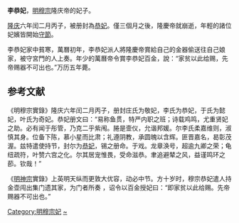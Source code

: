 {{東亞女性歷史人物
|名稱 =恭妃李氏
|身份 =明朝妃嬪
|位號=妃
|徽號=恭
|諡號=昭榮
|墳墓=北京金山
|夫=明穆宗
}}
'''李恭妃'''，[[明穆宗|明穆宗]]隆庆帝的妃子。

[[隆庆|隆庆]]六年闰二月丙子，被册封為[[恭妃|恭妃]]。僅三個月之後，隆慶帝就崩逝，年輕的諸位妃嬪皆開始[[守節|守節]]。

李恭妃家中貧寒，萬曆初年，李恭妃派人將隆慶帝賞給自己的金器偷送往自己娘家，被守宮門的人上奏。年少的萬曆帝令賞李恭妃百金，說：“家贫以此给赐，先帝赐器不可出也。”万历五年薨。

==参考文献==
《明穆宗實錄》隆庆六年闰二月丙子，册封庄氏为敬妃，李氏为恭妃，于氏为懿妃，叶氏为奇妃。恭妃册文曰：“易称鱼贯，特严内职之班；诗载鸡鸣，尤重贤妃之助。必有闻于彤管，乃克二乎紫闱。腃是壸仪，允谐邦媛。尔李氏柔嘉维则，淑慎其身。位备下陈，慕小星而比肃；礼遵阴教，承圆魄以含辉。匪晋嘉名，曷彰茂渥。兹特遣使持节，封尔为[[恭妃|恭妃]]，锡之册命。于戏。龙章涣号，超逾九卿之荣；龟纽疏符，叶赞六宫之化。尔其居宠惟畏，受命滋恭。聿追避辇之风，益谨鸣环之莭。钦哉！”

《[[明神宗|明神宗]]實錄》上英明天纵而更敦大优容，动必中节。方十岁时，穆宗恭妃遣人持金壶闯出集门遗其家，为门者所奏 ，诏令以百金授妃曰：“即家贫以此给赐。先帝赐器不可出也。”
<references />

{{明穆宗皇室}}
[[Category:明穆宗妃|Category:明穆宗妃]]
[[Category:李姓|~]]